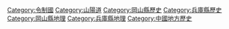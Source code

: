 {{catmore}}

[[Category:令制國|Category:令制國]]
[[Category:山陽道|Category:山陽道]]
[[Category:岡山縣歷史|Category:岡山縣歷史]]
[[Category:兵庫縣歷史|Category:兵庫縣歷史]]
[[Category:岡山縣地理|Category:岡山縣地理]]
[[Category:兵庫縣地理|Category:兵庫縣地理]]
[[Category:中國地方歷史|Category:中國地方歷史]]